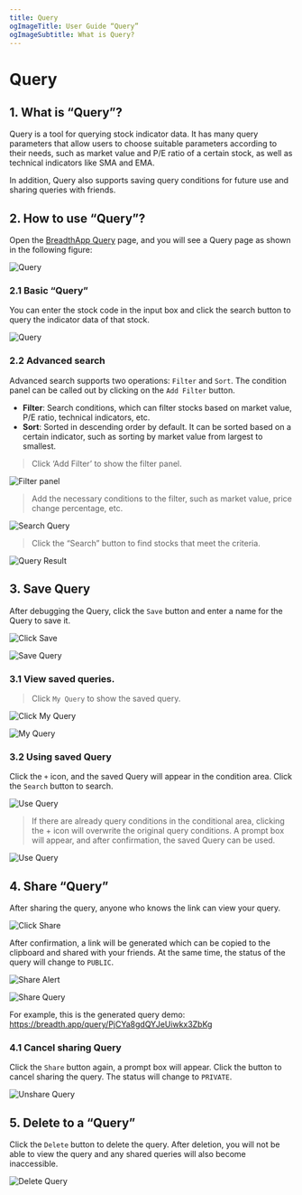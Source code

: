 ```yaml
---
title: Query
ogImageTitle: User Guide “Query”
ogImageSubtitle: What is Query?
---
```



# Query

## 1. What is “Query”?

Query is a tool for querying stock indicator data. It has many query parameters that allow users to choose suitable parameters according to their needs, such as market value and P/E ratio of a certain stock, as well as technical indicators like SMA and EMA.

In addition, Query also supports saving query conditions for future use and sharing queries with friends.

## 2. How to use “Query”?

Open the [BreadthApp Query](https://breadth.app/query) page, and you will see a Query page as shown in the following figure:

![Query](https://assets.breadth.app/moon-docs/query/query.png)

### 2.1 Basic “Query”

You can enter the stock code in the input box and click the search button to query the indicator data of that stock.

![Query](https://assets.breadth.app/moon-docs/query/search-by-symbol.png)


### 2.2 Advanced search

Advanced search supports two operations: `Filter` and `Sort`. The condition panel can be called out by clicking on the `Add Filter` button.

- **Filter**: Search conditions, which can filter stocks based on market value, P/E ratio, technical indicators, etc.
- **Sort**: Sorted in descending order by default. It can be sorted based on a certain indicator, such as sorting by market value from largest to smallest.

>Click ‘Add Filter’ to show the filter panel.

![Filter panel](https://assets.breadth.app/moon-docs/query/filter-panel.png)

>Add the necessary conditions to the filter, such as market value, price change percentage, etc.

![Search Query](https://assets.breadth.app/moon-docs/query/filter-sort-panel.png)

>Click the “Search” button to find stocks that meet the criteria.

![Query Result](https://assets.breadth.app/moon-docs/query/query-result.png)

## 3. Save Query

After debugging the Query, click the `Save` button and enter a name for the Query to save it.

![Click Save](https://assets.breadth.app/moon-docs/query/click-save.png)

![Save Query](https://assets.breadth.app/moon-docs/query/create-query.png)

### 3.1 View saved queries.

>Click `My Query` to show the saved query.

![Click My Query](https://assets.breadth.app/moon-docs/query/click-my-query.png)

![My Query](https://assets.breadth.app/moon-docs/query/saved-query.png)

### 3.2 Using saved Query

Click the `+` icon, and the saved Query will appear in the condition area. Click the `Search` button to search.

![Use Query](https://assets.breadth.app/moon-docs/query/use-query.png)

>If there are already query conditions in the conditional area, clicking the + icon will overwrite the original query conditions. A prompt box will appear, and after confirmation, the saved Query can be used.

![Use Query](https://assets.breadth.app/moon-docs/query/use-query-waring.png)

## 4. Share “Query”

After sharing the query, anyone who knows the link can view your query.

![Click Share](https://assets.breadth.app/moon-docs/query/click-share-query.png)

After confirmation, a link will be generated which can be copied to the clipboard and shared with your friends. At the same time, the status of the query will change to `PUBLIC`.

![Share Alert](https://assets.breadth.app/moon-docs/query/share-alert.png)

![Share Query](https://assets.breadth.app/moon-docs/query/query-public.png)

For example, this is the generated query demo: https://breadth.app/query/PjCYa8gdQYJeUiwkx3ZbKg

### 4.1 Cancel sharing Query

Click the `Share` button again, a prompt box will appear. Click the button to cancel sharing the query. The status will change to `PRIVATE`.

![Unshare Query](https://assets.breadth.app/moon-docs/query/private-query.png)

## 5. Delete to a “Query”

Click the `Delete` button to delete the query. After deletion, you will not be able to view the query and any shared queries will also become inaccessible.

![Delete Query](https://assets.breadth.app/moon-docs/query/delete-query.png)
